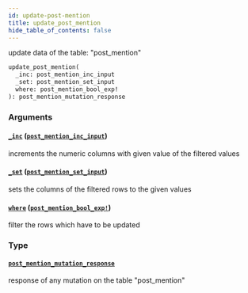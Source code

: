 ```yaml
---
id: update-post-mention
title: update_post_mention
hide_table_of_contents: false
---
```


update data of the table: "post_mention"

```graphql
update_post_mention(
  _inc: post_mention_inc_input
  _set: post_mention_set_input
  where: post_mention_bool_exp!
): post_mention_mutation_response
```

### Arguments

#### [`_inc`](#) ([`post_mention_inc_input`](../inputs/post-mention-inc-input))

increments the numeric columns with given value of the filtered values

#### [`_set`](#) ([`post_mention_set_input`](../inputs/post-mention-set-input))

sets the columns of the filtered rows to the given values

#### [`where`](#) ([`post_mention_bool_exp!`](../inputs/post-mention-bool-exp))

filter the rows which have to be updated

### Type

#### [`post_mention_mutation_response`](../objects/post-mention-mutation-response)

response of any mutation on the table "post_mention"
